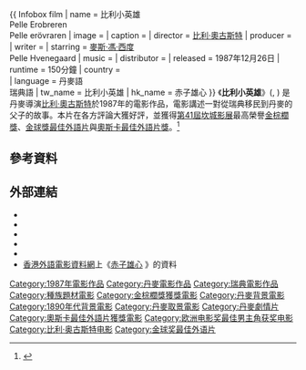 {{noteTA
|T=zh-tw:比利小英雄; zh-hk:赤子雄心;
|G1=Movie
|G2=Show
|1=zh-tw:比利小英雄; zh-hk:赤子雄心;
}}

{{ Infobox film
| name           = 比利小英雄<br />Pelle Erobreren<br />Pelle erövraren
| image          = 
| caption        = 
| director       = [[比利·奧古斯特|比利·奧古斯特]]
| producer       = 
| writer         = 
| starring       = [[麥斯·馮·西度|麥斯·馮·西度]]<br />Pelle Hvenegaard
| music          = 
| distributor    = 
| released       = {{flagicon|Denmark}}1987年12月26日
| runtime        = 150分鐘
| country        = {{DEN}}<br />{{SWE}}
| language       = 丹麥語<br />瑞典語
| tw_name       = 比利小英雄
| hk_name       = 赤子雄心
}}
《'''比利小英雄'''》({{lang-da|'''Pelle Erobreren'''}}, {{lang-sv|'''Pelle erövraren'''}}) 是丹麥導演[[比利·奧古斯特|比利·奧古斯特]]於1987年的電影作品，電影講述一對從瑞典移民到丹麥的父子的故事。本片在各方評論大獲好評，並獲得[[坎城影展|第41屆坎城影展]]最高榮譽[[金棕櫚獎|金棕櫚獎]]、[[金球獎最佳外語片|金球獎最佳外語片]]與[[奧斯卡最佳外語片獎|奧斯卡最佳外語片獎]]。<ref name="festival-cannes.com">{{cite web |url=http://www.festival-cannes.com/en/archives/ficheFilm/id/299/year/1988.html |title=Festival de Cannes: Pelle the Conqueror |accessdate=2009-07-27 |work=festival-cannes.com |archive-date=2011-09-10 |archive-url=https://web.archive.org/web/20110910205700/http://www.festival-cannes.com/en/archives/ficheFilm/id/299/year/1988.html |dead-url=no }}</ref>

== 參考資料 ==
{{Reflist}}

== 外部連結 ==
* {{gutenberg|no=7795}}
* {{IMDb title|0093713}}
* {{douban|1298784}}
* {{mojo title|pelletheconqueror}}
* {{rotten-tomatoes|pelle_the_conqueror}}
* [[香港外語電影資料網|香港外語電影資料網]]上《[http://playitagain.info/site/1989/pelle-the-conqueror/ 赤子雄心] {{Wayback|url=http://playitagain.info/site/1989/pelle-the-conqueror/ |date=20190608151435 }}》的資料 {{zh-hk}}

{{金棕櫚獎}}
{{金球奖最佳外语片}}
{{奧斯卡最佳外語片獎 (1981–2000)}}

[[Category:1987年電影作品|Category:1987年電影作品]]
[[Category:丹麥電影作品|Category:丹麥電影作品]]
[[Category:瑞典電影作品|Category:瑞典電影作品]]
[[Category:種族題材電影|Category:種族題材電影]]
[[Category:金棕櫚獎獲獎電影|Category:金棕櫚獎獲獎電影]]
[[Category:丹麥背景電影|Category:丹麥背景電影]]
[[Category:1890年代背景電影|Category:1890年代背景電影]]
[[Category:丹麥取景電影|Category:丹麥取景電影]]
[[Category:丹麥劇情片|Category:丹麥劇情片]]
[[Category:奧斯卡最佳外語片獲獎電影|Category:奧斯卡最佳外語片獲獎電影]]
[[Category:欧洲电影奖最佳男主角获奖电影|Category:欧洲电影奖最佳男主角获奖电影]]
[[Category:比利·奥古斯特电影|Category:比利·奥古斯特电影]]
[[Category:金球奖最佳外语片|Category:金球奖最佳外语片]]
